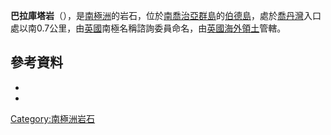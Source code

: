 {{Coord|54|1|S|38|3|W|source:GNIS|display=title}}

'''巴拉庫塔岩'''（{{lang-en|Barracouta Rock}}），是[[南極洲|南極洲]]的岩石，位於[[南喬治亞群島|南喬治亞群島]]的[[伯德島_(南喬治亞群島)|伯德島]]，處於[[喬丹灣|喬丹灣]]入口處以南0.7公里，由[[英國|英國]]南極名稱諮詢委員命名，由[[英國海外領土|英國海外領土]]管轄。

==參考資料==
*{{cite gnis | type = antarid | id = 1005| name = Barracouta Rock | accessdate = 2011-05-19}}
*{{usgs-gazetteer|id=1005}}

{{Antarctica-geo-stub}}
[[Category:南極洲岩石|Category:南極洲岩石]]